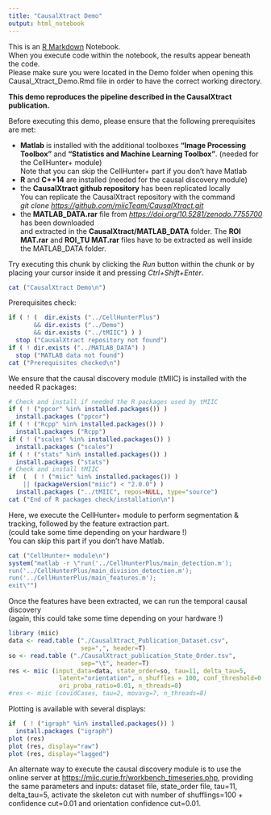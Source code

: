 ---
title: "CausalXtract Demo"
output: html_notebook
---

This is an [R Markdown](http://rmarkdown.rstudio.com) Notebook.\
When you execute code within the notebook, the results appear beneath the code.\
Please make sure you were located in the Demo folder when opening this Causal_Xtract_Demo.Rmd file in order to have the correct working directory.

**This demo reproduces the pipeline described in the CausalXtract publication.**

Before executing this demo, please ensure that the following prerequisites are met:

-   **Matlab** is installed with the additional toolboxes **"Image Processing Toolbox"** and **"Statistics and Machine Learning Toolbox"**. (needed for the CellHunter+ module)\
    Note that you can skip the CellHunter+ part if you don't have Matlab\
-   **R** and **C++14** are installed (needed for the causal discovery module)\
-   the **CausalXtract github repository** has been replicated locally\
    You can replicate the CausalXtract repository with the command\
    *git clone <https://github.com/miicTeam/CausalXtract.git>*\
-   the **MATLAB_DATA.rar** file from [*https://doi.org/10.5281/zenodo.7755700*](https://doi.org/10.5281/zenodo.7755700){.uri} has been downloaded\
    and extracted in the **CausalXtract/MATLAB_DATA** folder. The **ROI MAT.rar** and **ROI_TU MAT.rar** files have to be extracted as well inside the MATLAB_DATA folder.

Try executing this chunk by clicking the *Run* button within the chunk or by placing your cursor inside it and pressing *Ctrl+Shift+Enter*.

```{r}
cat ("CausalXtract Demo\n")
```

Prerequisites check:

```{r}
if ( ! (  dir.exists ("../CellHunterPlus")
       && dir.exists ("../Demo")
       && dir.exists ("../tMIIC") ) ) 
  stop ("CausalXtract repository not found")
if ( ! dir.exists ("../MATLAB_DATA") )
  stop ("MATLAB data not found")
cat ("Prerequisites checked\n")
```

We ensure that the causal discovery module (tMIIC) is installed with the needed R packages:

```{r}
# Check and install if needed the R packages used by tMIIC
if ( ! ("ppcor" %in% installed.packages()) )
  install.packages ("ppcor") 
if ( ! ("Rcpp" %in% installed.packages()) )
  install.packages ("Rcpp") 
if ( ! ("scales" %in% installed.packages()) )
  install.packages ("scales") 
if ( ! ("stats" %in% installed.packages()) )
  install.packages ("stats") 
# Check and install tMIIC
if  (  ( ! ("miic" %in% installed.packages()) )
    || (packageVersion("miic") < "2.0.0") ) 
  install.packages ("../tMIIC", repos=NULL, type="source") 
cat ("End of R packages check/installation\n")
```

Here, we execute the CellHunter+ module to perform segmentation & tracking, followed by the feature extraction part.\
(could take some time depending on your hardware !)\
You can skip this part if you don't have Matlab.

```{r}
cat ("CellHunter+ module\n")
system("matlab -r \"run('../CellHunterPlus/main_detection.m');
run('../CellHunterPlus/main_division_detection.m'); 
run('../CellHunterPlus/main_features.m');
exit\"")
```

Once the features have been extracted, we can run the temporal causal discovery\
(again, this could take some time depending on your hardware !)

```{r}
library (miic)
data <- read.table ("./CausalXtract_Publication_Dataset.csv", 
                    sep=",", header=T)
so <- read.table ("./CausalXtract_publication_State_Order.tsv", 
                    sep="\t", header=T)
res <- miic (input_data=data, state_order=so, tau=11, delta_tau=5,
              latent="orientation", n_shuffles = 100, conf_threshold=0.01,
              ori_proba_ratio=0.01, n_threads=8)
#res <- miic (covidCases, tau=2, movavg=7, n_threads=8)
```

Plotting is available with several displays:

```{r}
if  ( ! ("igraph" %in% installed.packages()) )
  install.packages ("igraph") 
plot (res)
plot (res, display="raw")
plot (res, display="lagged")
```

An alternate way to execute the causal discovery module is to use the online server at <https://miic.curie.fr/workbench_timeseries.php>, providing the same parameters and inputs: dataset file, state_order file, tau=11, delta_tau=5, activate the skeleton cut with number of shufflings=100 + confidence cut=0.01 and orientation confidence cut=0.01.
